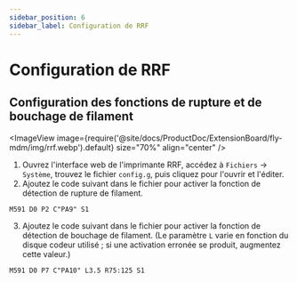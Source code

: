 ```yaml
---
sidebar_position: 6
sidebar_label: Configuration de RRF
---
```



# Configuration de RRF

## Configuration des fonctions de rupture et de bouchage de filament

<ImageView image={require('@site/docs/ProductDoc/ExtensionBoard/fly-mdm/img/rrf.webp').default} size="70%" align="center" />

1. Ouvrez l'interface web de l'imprimante RRF, accédez à `Fichiers` -> `Système`, trouvez le fichier `config.g`, puis cliquez pour l'ouvrir et l'éditer.
2. Ajoutez le code suivant dans le fichier pour activer la fonction de détection de rupture de filament.

```gcode
M591 D0 P2 C"PA9" S1
```

3. Ajoutez le code suivant dans le fichier pour activer la fonction de détection de bouchage de filament. (Le paramètre `L` varie en fonction du disque codeur utilisé ; si une activation erronée se produit, augmentez cette valeur.)

```gcode
M591 D0 P7 C"PA10" L3.5 R75:125 S1
```
